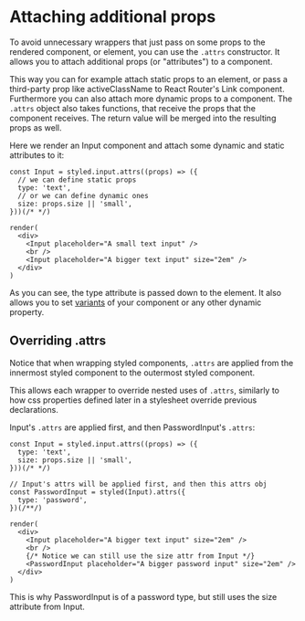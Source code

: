 # Attaching additional props

To avoid unnecessary wrappers that just pass on some props to the rendered component, or element, you can use the `.attrs` constructor. It allows you to attach additional props (or "attributes") to a component.

This way you can for example attach static props to an element, or pass a third-party prop like activeClassName to React Router's Link component. Furthermore you can also attach more dynamic props to a component. The `.attrs` object also takes functions, that receive the props that the component receives. The return value will be merged into the resulting props as well.

Here we render an Input component and attach some dynamic and static attributes to it:

```tsx
const Input = styled.input.attrs((props) => ({
  // we can define static props
  type: 'text',
  // or we can define dynamic ones
  size: props.size || 'small',
}))(/* */)

render(
  <div>
    <Input placeholder="A small text input" />
    <br />
    <Input placeholder="A bigger text input" size="2em" />
  </div>
)
```

As you can see, the type attribute is passed down to the element. It also allows you to set [variants](/variants) of your component or any other dynamic property.

## Overriding .attrs

Notice that when wrapping styled components, `.attrs` are applied from the innermost styled component to the outermost styled component.

This allows each wrapper to override nested uses of `.attrs`, similarly to how css properties defined later in a stylesheet override previous declarations.

Input's `.attrs` are applied first, and then PasswordInput's `.attrs`:

```tsx
const Input = styled.input.attrs((props) => ({
  type: 'text',
  size: props.size || 'small',
}))(/* */)

// Input's attrs will be applied first, and then this attrs obj
const PasswordInput = styled(Input).attrs({
  type: 'password',
})(/**/)

render(
  <div>
    <Input placeholder="A bigger text input" size="2em" />
    <br />
    {/* Notice we can still use the size attr from Input */}
    <PasswordInput placeholder="A bigger password input" size="2em" />
  </div>
)
```

This is why PasswordInput is of a password type, but still uses the size attribute from Input.
